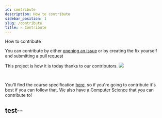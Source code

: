 ```yaml
---
id: contribute
description: How to contribute
sidebar_position: 1
slug: /contribute
title: ✍️ Contribute
---
```



How to contribute

You can contribute by either [opening an issue](https://github.com/PatelN123/Digital-Support-Notes/issues/new) or by creating the fix yourself and submitting a [pull request](https://github.com/PatelN123/Digital-Support-Notes/compare)


This project is how it is today thanks to our contributors. <a href="https://github.com/PatelN123/Digital-Support-Notes/graphs/contributors"><img src="https://opencollective.com/digital-support-notes/contributors.svg?width=890&button=false" /></a>


<br />

You'll find the course specification [here](https://www.qualhub.co.uk/media/22370/603-6901-2-qualification-specification-version-14.pdf "pageRef"), so if you're going to contribute it's best if you can follow that. We also have a [Computer Science](https://notes.nayanpatel.net/docs/cs) that you can contribute to!


test--
--
